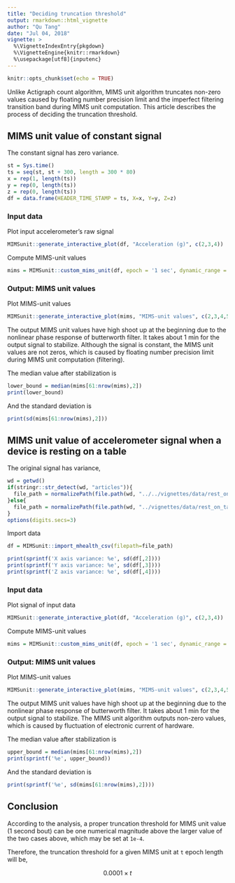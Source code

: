 ```yaml
---
title: "Deciding truncation threshold"
output: rmarkdown::html_vignette
author: "Qu Tang"
date: "Jul 04, 2018"
vignette: >
  %\VignetteIndexEntry{pkgdown}
  %\VignetteEngine{knitr::rmarkdown}
  %\usepackage[utf8]{inputenc}
---
```


```r
knitr::opts_chunk$set(echo = TRUE)
```

Unlike Actigraph count algorithm, MIMS unit algorithm truncates non-zero values caused by floating number precision limit and the imperfect filtering transition band during MIMS unit computation. This article describes the process of deciding the truncation threshold.

## MIMS unit value of constant signal

The constant signal has zero variance.


```r
st = Sys.time()
ts = seq(st, st + 300, length = 300 * 80)
x = rep(1, length(ts))
y = rep(0, length(ts))
z = rep(0, length(ts))
df = data.frame(HEADER_TIME_STAMP = ts, X=x, Y=y, Z=z)
```

### Input data

Plot input accelerometer's raw signal
```r
MIMSunit::generate_interactive_plot(df, "Acceleration (g)", c(2,3,4))
```

Compute MIMS-unit values
```r
mims = MIMSunit::custom_mims_unit(df, epoch = '1 sec', dynamic_range = c(-6, 6), allow_truncation = FALSE, output_mims_per_axis = TRUE)
```

### Output: MIMS unit values

Plot MIMS-unit values
```r
MIMSunit::generate_interactive_plot(mims, "MIMS-unit values", c(2,3,4,5))
```

The output MIMS unit values have high shoot up at the beginning due to the nonlinear phase response of butterworth filter. It takes about 1 min for the output signal to stabilize. Although the signal is constant, the MIMS unit values are not zeros, which is caused by floating number precision limit during MIMS unit computation (filtering).

The median value after stabilization is 
```r
lower_bound = median(mims[61:nrow(mims),2])
print(lower_bound)
```
And the standard deviation is
```r
print(sd(mims[61:nrow(mims),2]))
```

## MIMS unit value of accelerometer signal when a device is resting on a table

The original signal has variance,
```r
wd = getwd()
if(stringr::str_detect(wd, "articles")){
  file_path = normalizePath(file.path(wd, "../../vignettes/data/rest_on_table.csv"))
}else{
  file_path = normalizePath(file.path(wd, "../vignettes/data/rest_on_table.csv"))
}
options(digits.secs=3)
```

Import data
```r
df = MIMSunit::import_mhealth_csv(filepath=file_path)
```

```r
print(sprintf('X axis variance: %e', sd(df[,2])))
print(sprintf('Y axis variance: %e', sd(df[,3])))
print(sprintf('Z axis variance: %e', sd(df[,4])))
```

### Input data

Plot signal of input data
```r
MIMSunit::generate_interactive_plot(df, "Acceleration (g)", c(2,3,4))
```

Compute MIMS-unit values
```r
mims = MIMSunit::custom_mims_unit(df, epoch = '1 sec', dynamic_range = c(-6, 6), allow_truncation=FALSE, output_mims_per_axis = TRUE)
```

### Output: MIMS unit values
Plot MIMS-unit values
```r
MIMSunit::generate_interactive_plot(mims, "MIMS-unit values", c(2,3,4,5))
```

The output MIMS unit values have high shoot up at the beginning due to the nonlinear phase response of butterworth filter. It takes about 1 min for the output signal to stabilize. The MIMS unit algorithm outputs non-zero values, which is caused by fluctuation of electronic current of hardware.

The median value after stabilization is
```r
upper_bound = median(mims[61:nrow(mims),2])
print(sprintf('%e', upper_bound))
```
And the standard deviation is
```r
print(sprintf('%e', sd(mims[61:nrow(mims),2])))
```

## Conclusion
According to the analysis, a proper truncation threshold for MIMS unit value (1 second bout) can be one numerical magnitude above the larger value of the two cases above, which may be set at `1e-4`.

Therefore, the truncation threshold for a given MIMS unit at `t` epoch length will be,

$$0.0001 \times t$$